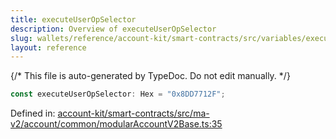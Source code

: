 ```yaml
---
title: executeUserOpSelector
description: Overview of executeUserOpSelector
slug: wallets/reference/account-kit/smart-contracts/src/variables/executeUserOpSelector
layout: reference
---
```


{/* This file is auto-generated by TypeDoc. Do not edit manually. */}

```ts
const executeUserOpSelector: Hex = "0x8DD7712F";
```

Defined in: [account-kit/smart-contracts/src/ma-v2/account/common/modularAccountV2Base.ts:35](https://github.com/alchemyplatform/aa-sdk/blob/9f926c402d1661309abbf8eae8431e52e8c5e53f/account-kit/smart-contracts/src/ma-v2/account/common/modularAccountV2Base.ts#L35)

